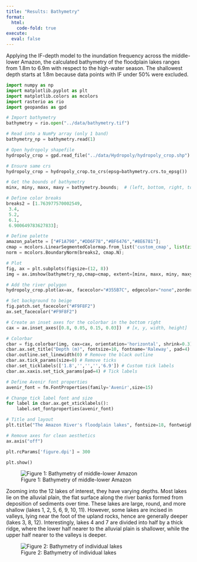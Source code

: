 ```yaml
---
title: "Results: Bathymetry"
format:
  html:
    code-fold: true
execute:
  eval: false
---
```


Applying the IF-depth model to the inundation frequency across the middle-lower Amazon, the calculated bathymetry of the 
floodplain lakes ranges from 1.8m to 6.9m with respect to the high-water season. The shallowest depth starts at 1.8m because 
data points with IF under 50% were excluded. 

```python
import numpy as np
import matplotlib.pyplot as plt
import matplotlib.colors as mcolors
import rasterio as rio
import geopandas as gpd

# Import bathymetry
bathymetry = rio.open("../data/bathymetry.tif")

# Read into a NumPy array (only 1 band)
bathymetry_np = bathymetry.read(1)

# Open hydropoly shapefile
hydropoly_crop = gpd.read_file("../data/Hydropoly/hydropoly_crop.shp")

# Ensure same crs
hydropoly_crop = hydropoly_crop.to_crs(epsg=bathymetry.crs.to_epsg())

# Get the bounds of bathymetry
minx, miny, maxx, maxy = bathymetry.bounds;  # (left, bottom, right, top)

# Define color breaks
breaks2 = [1.763977570002549,
 3.4,
 5.2,
 6.1,
 6.900649783627833];

# Define palette
amazon_palette = ["#F1A790","#DD6F78","#BF6476","#8E6781"];
cmap = mcolors.LinearSegmentedColormap.from_list('custom_cmap', list(zip(np.linspace(0, 1, len(amazon_palette)), amazon_palette)));
norm = mcolors.BoundaryNorm(breaks2, cmap.N);

# Plot
fig, ax = plt.subplots(figsize=(12, 8))
img = ax.imshow(bathymetry_np,cmap=cmap, extent=[minx, maxx, miny, maxy],norm=norm);

# Add the river polygon
hydropoly_crop.plot(ax=ax, facecolor="#355B7C", edgecolor="none",zorder=2)

# Set background to beige
fig.patch.set_facecolor("#F9F8F2")
ax.set_facecolor("#F9F8F2")

# Create an inset axes for the colorbar in the bottom right
cax = ax.inset_axes([0.8, 0.05, 0.15, 0.03])  # [x, y, width, height]

# Colorbar
cbar = fig.colorbar(img, cax=cax, orientation='horizontal', shrink=0.3)
cbar.ax.set_title("Depth (m)", fontsize=10, fontname='Raleway', pad=4) # Title
cbar.outline.set_linewidth(0) # Remove the black outline
cbar.ax.tick_params(size=0) # Remove ticks
cbar.set_ticklabels(['1.8','','','','6.9']) # Custom tick labels
cbar.ax.xaxis.set_tick_params(pad=4) # Tick labels

# Define Avenir font properties
avenir_font = fm.FontProperties(family='Avenir',size=15)

# Change tick label font and size
for label in cbar.ax.get_xticklabels():
    label.set_fontproperties(avenir_font)

# Title and layout
plt.title("The Amazon River's floodplain lakes", fontsize=18, fontweight="bold", loc="left", pad = 10, x=0.05,y=0.85, fontname='Raleway')

# Remove axes for clean aesthetics
ax.axis("off")

plt.rcParams['figure.dpi'] = 300 

plt.show()
```
![Figure 1: Bathymetry of middle-lower Amazon](images/bathymetry.jpg)

Zooming into the 12 lakes of interest, they have varying depths. Most lakes lie on the alluvial plain, 
the flat surface along the river banks formed from deposition of sediments over time. These lakes are 
large, round, and more shallow (lakes 1, 2, 5, 6, 9, 10, 11). However, some lakes are incised in valleys, 
lying near the foot of the upland rocks, hence are generally deeper (lakes 3, 8, 12). Interestingly, 
lakes 4 and 7 are divided into half by a thick ridge, where the lower half nearer to the alluvial plain is shallower, 
while the upper half nearer to the valleys is deeper.

![Figure 2: Bathymetry of individual lakes](images/lakes.jpg)